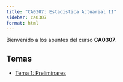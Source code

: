 ```yaml
---
title: "CA0307: Estadística Actuarial II"
sidebar: ca0307
format: html
---
```


Bienvenido a los apuntes del curso **CA0307**.

## Temas

- [Tema 1: Preliminares](antecedentes_CA0307.qmd)